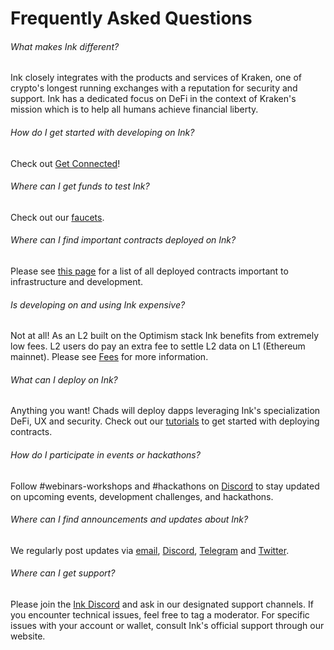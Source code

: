 # Frequently Asked Questions

###### What makes Ink different?
Ink closely integrates with the products and services of Kraken, one of crypto's longest running exchanges with a reputation for security and support. Ink has a dedicated focus on DeFi in the context of Kraken's mission which is to help all humans achieve financial liberty.

###### How do I get started with developing on Ink?
Check out [Get Connected](/quick-start/get-connected)!

###### Where can I get funds to test Ink?
Check out our [faucets](/quick-start/faucets).

###### Where can I find important contracts deployed on Ink?
Please see [this page](/build/useful-info/ink-contracts) for a list of all deployed contracts important to infrastructure and development.

###### Is developing on and using Ink expensive?
Not at all! As an L2 built on the Optimism stack Ink benefits from extremely low fees. L2 users do pay an extra fee to settle L2 data on L1 (Ethereum mainnet). Please see [Fees](/build/fees) for more information.

###### What can I deploy on Ink?
Anything you want! Chads will deploy dapps leveraging Ink's specialization DeFi, UX and security. Check out our [tutorials](/build/tutorials/deploying-a-smart-contract/foundry) to get started with deploying contracts.

###### How do I participate in events or hackathons?
Follow ⁠#webinars-workshops and ⁠#hackathons on [Discord](http://discord.gg/inkonchain) to stay updated on upcoming events, development challenges, and hackathons.

###### Where can I find announcements and updates about Ink?
We regularly post updates via [email](https://inkonchain.com/en-US), [Discord](http://discord.gg/inkonchain), [Telegram](https://t.me/inkonchain) and [Twitter](https://x.com/inkonchain).

###### Where can I get support?
Please join the [Ink Discord](http://discord.gg/inkonchain) and ask in our designated support channels. If you encounter technical issues, feel free to tag a moderator. For specific issues with your account or wallet, consult Ink's official support through our website.
